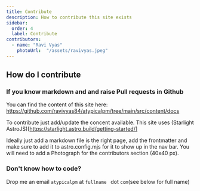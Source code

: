 ```yaml
---
title: Contribute
description: How to contribute this site exists 
sidebar:
  order: 4
  label: Contribute
contributors:
  - name: "Ravi Vyas"
    photoUrl:  "/assets/ravivyas.jpeg"
---
```


## How do I contribute

### If you know markdown and and raise Pull requests in Github

You can find the content of this site here: https://github.com/ravivyas84/atypicalpm/tree/main/src/content/docs

To contribute just add/update the concent available. This site uses (Starlight AstroJS)[https://starlight.astro.build/getting-started/]

Ideally just add a markdown file is the right page, add the frontmatter and make sure to add it to astro.config.mjs for it to show up in the nav bar. You will need to add a Photograph for the contributors section (40x40 px).

### Don't know how to code?

Drop me an email `atypicalpm` at `fullname ` dot `com`(see below for full name)

<Bio contributors={frontmatter.contributors} />
